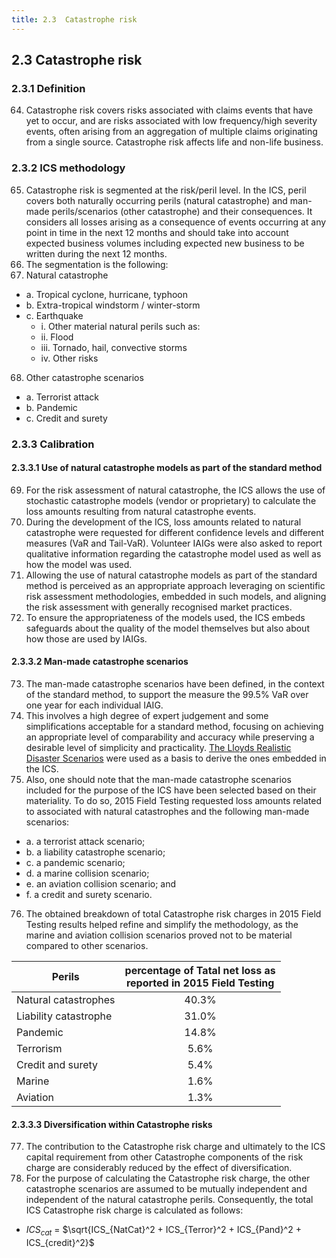 ```yaml
---
title: 2.3	Catastrophe risk
---
```

## 2.3	Catastrophe risk
### 2.3.1	Definition
64.	Catastrophe risk covers risks associated with claims events that have yet to occur, and are risks associated with low frequency/high severity events, often arising from an aggregation of multiple claims originating from a single source. Catastrophe risk affects life and non-life business.

### 2.3.2	ICS methodology
65.	Catastrophe risk is segmented at the risk/peril level. In the ICS, peril covers both naturally occurring perils (natural catastrophe) and man-made perils/scenarios (other catastrophe) and their consequences. It considers all losses arising as a consequence of events occurring at any point in time in the next 12 months and should take into account expected business volumes including expected new business to be written during the next 12 months.<GTooltipIcon desc="The catastrophe risk covers not only the main peril (e.g. windstorm, earthquake), but also the secondary perils associated with the primary peril. For example, storm surge as well as demand surge or loss amplification should be associated with tropical cyclone as appropriate. Fire following earthquake, sprinkler leakage and demand surge or loss amplification should be associated with earthquake as appropriate."/>
66.	The segmentation is the following:
67.	Natural catastrophe
- a. Tropical cyclone, hurricane, typhoon
- b. Extra-tropical windstorm / winter-storm
- c. Earthquake
  - i. Other material natural perils such as:
  - ii.	Flood
  - iii.	Tornado, hail, convective storms
  - iv.	Other risks
68.	Other catastrophe scenarios
- a. Terrorist attack
- b. Pandemic
- c. Credit and surety

### 2.3.3	Calibration
#### 2.3.3.1	Use of natural catastrophe models as part of the standard method
69.	For the risk assessment of natural catastrophe, the ICS allows the use of stochastic catastrophe models (vendor or proprietary) to calculate the loss amounts resulting from natural catastrophe events.
70.	During the development of the ICS, loss amounts related to natural catastrophe were requested for different confidence levels and different measures (VaR and Tail-VaR). Volunteer IAIGs were also asked to report qualitative information regarding the catastrophe model used as well as how the model was used.
71.	Allowing the use of natural catastrophe models as part of the standard method is perceived as an appropriate approach leveraging on scientific risk assessment methodologies, embedded in such models, and aligning the risk assessment with generally recognised market practices.
72.	To ensure the appropriateness of the models used, the ICS embeds safeguards about the quality of the model themselves but also about how those are used by IAIGs.

#### 2.3.3.2	Man-made catastrophe scenarios
73.	The man-made catastrophe scenarios have been defined, in the context of the standard method, to support the measure the 99.5% VaR over one year for each individual IAIG.
74.	This involves a high degree of expert judgement and some simplifications acceptable for a standard method, focusing on achieving an appropriate level of comparability and accuracy while preserving a desirable level of simplicity and practicality. [The Lloyds Realistic Disaster Scenarios](https://www.lloyds.com/conducting-business/underwriting/realistic-disaster-scenarios)  were used as a basis to derive the ones embedded in the ICS.
75.	Also, one should note that the man-made catastrophe scenarios included for the purpose of the ICS have been selected based on their materiality. To do so, 2015 Field Testing requested loss amounts related to associated with natural catastrophes and the following man-made scenarios:
- a. a terrorist attack scenario;
- b. a liability catastrophe scenario;
- c. a pandemic scenario;
- d. a marine collision scenario;
- e. an aviation collision scenario; and
- f. a credit and surety scenario.
76.	The obtained breakdown of total Catastrophe risk charges in 2015 Field Testing results helped refine and simplify the methodology, as the marine and aviation collision scenarios proved not to be material compared to other scenarios.

|Perils|percentage of Tatal net loss as<br/>reported in 2015 Field Testing|
|--|:--:|
|Natural catastrophes|40.3%|
|Liability catastrophe|31.0%|
|Pandemic|14.8%|
|Terrorism|5.6%|
|Credit and surety|5.4%|
|Marine|1.6%|
|Aviation|1.3%|

#### 2.3.3.3	Diversification within Catastrophe risks
77.	The contribution to the Catastrophe risk charge and ultimately to the ICS capital requirement from other Catastrophe components of the risk charge are considerably reduced by the effect of diversification.
78.	For the purpose of calculating the Catastrophe risk charge, the other catastrophe scenarios are assumed to be mutually independent and independent of the natural catastrophe perils. Consequently, the total ICS Catastrophe risk charge is calculated as follows:
- $ICS_{cat}$ = $\sqrt{ICS_{NatCat}^2 + ICS_{Terror}^2 + ICS_{Pand}^2 + ICS_{credit}^2}$
